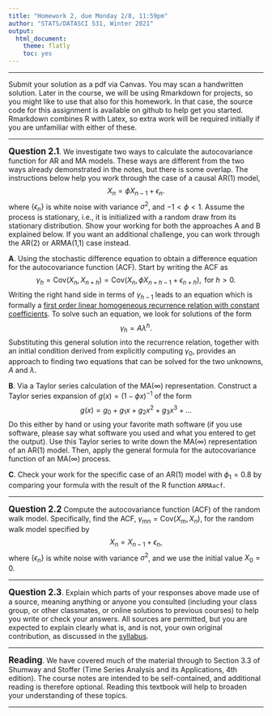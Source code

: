 ```yaml
---
title: "Homework 2, due Monday 2/8, 11:59pm"
author: "STATS/DATASCI 531, Winter 2021"
output:
  html_document:
    theme: flatly
    toc: yes
---
```


\newcommand\prob{\mathbb{P}}
\newcommand\E{\mathbb{E}}
\newcommand\var{\mathrm{Var}}
\newcommand\cov{\mathrm{Cov}}

-----------

Submit your solution as a pdf via Canvas. You may scan a handwritten solution. Later in the course, we will be using Rmarkdown for projects, so you might like to use that also for this homework. In that case, the source code for this assignment is available on github to help get you started. Rmarkdown combines R with Latex, so extra work will be required initially if you are unfamiliar with either of these. 

--------

**<big>Question 2.1</big>**. We investigate two ways to calculate the autocovariance function for AR and MA models. These ways are different from the two ways already demonstrated in the notes, but there is some overlap. The instructions below help you work through the case of a causal AR(1) model,
$$X_n = \phi X_{n-1} + \epsilon_n.$$
where $\{\epsilon_n\}$ is white noise with variance $\sigma^2$, and $-1<\phi<1$. Assume the process is stationary, i.e., it is initialized with a random draw from its stationary distribution.
Show your working for both the approaches A and B explained below. If you want an additional challenge, you can work through the AR(2) or ARMA(1,1) case instead.

**A**. Using the stochastic difference equation to obtain a difference equation for the autocovariance function (ACF). Start by writing the ACF as
$$\gamma_h = \cov(X_n,X_{n+h})= \cov(X_n, \phi X_{n+h-1} + \epsilon_{n+h}), \mbox{ for $h>0$}.$$
Writing the right hand side in terms of $\gamma_{h-1}$ leads to an equation which is formally a [first order linear homogeneous recurrence relation with constant coefficients](https://en.wikipedia.org/wiki/Recurrence_relation#Linear_homogeneous_recurrence_relations_with_constant_coefficients). To solve such an equation, we look for solutions of the form
$$\gamma_h = A\lambda^h.$$
Substituting this general solution into the recurrence relation, together with an initial condition derived from explicitly computing $\gamma_0$, provides an approach to finding two equations that can be solved for the two unknowns, $A$ and $\lambda$.

**B**. Via a Taylor series calculation of the MA($\infty$) representation. Construct a Taylor series expansion of $g(x)=(1-\phi x)^{-1}$ of the form
$$g(x) = g_0 + g_1 x + g_2 x^2 + g_3 x^3 + \dots$$
Do this either by hand or using your favorite math software (if you use software, please say what software you used and what you entered to get the output). 
Use this Taylor series to write down the MA($\infty$) representation of an AR(1) model. Then, apply the general formula for the autocovariance function of an MA($\infty$) process.

**C**. Check your work for the specific case of an AR(1) model with $\phi_1=0.8$ by comparing your formula with the result of the R function `ARMAacf`.


----------------------

**<big>Question 2.2</big>** Compute the autocovariance function (ACF) of the random walk model. Specifically, find the ACF, $\gamma_{mn}=\cov(X_m,X_n)$, for the random walk model specified by 
$$ X_{n} = X_{n-1}+\epsilon_n,$$
where $\{\epsilon_n\}$ is white noise with variance $\sigma^2$, and we use the initial value $X_0=0$.

-----------------

**<big>Question 2.3</big>**.  Explain which parts of your responses above made use of a source, meaning anything or anyone you consulted (including your class group, or other classmates, or online solutions to previous courses) to help you write or check your answers. All sources are permitted, but you are expected to explain clearly what is, and is not, your own original contribution, as discussed in the [syllabus](../syllabus.html).

-----------------

**<big>Reading</big>**. We have covered much of the material through to Section 3.3 of Shumway and Stoffer (Time Series Analysis and its Applications, 4th edition). The course notes are intended to be self-contained, and additional reading is therefore optional. Reading this textbook will help to broaden your understanding of these topics. 

------------